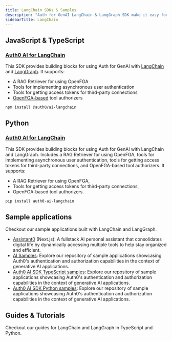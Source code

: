```yaml
---
title: LangChain SDKs & Samples
description: "Auth for GenAI LangChain & LangGraph SDK make it easy for developers to integrate with and secure any AI agent workflow using LangChain and LangGraph."
sidebarTitle: LangChain
---
```


## JavaScript & TypeScript

### [Auth0 AI for LangChain](https://github.com/auth0-lab/auth0-ai-js/tree/main/packages/ai-langchain)

This SDK provides building blocks for using Auth for GenAI with [LangChain](https://www.langchain.com/) and [LangGraph](https://www.langchain.com/langgraph). It supports:

- A RAG Retriever for using OpenFGA
- Tools for implementing asynchronous user authentication
- Tools for getting access tokens for third-party connections
- [OpenFGA-based](https://openfga.dev/) tool authorizers

```bash
npm install @auth0/ai-langchain
```

## Python

### [Auth0 AI for LangChain](https://github.com/auth0-lab/auth0-ai-python/tree/main/packages/auth0-ai-langchain)

This SDK provides building blocks for using Auth for GenAI with LangChain and LangGraph. Includes a RAG Retriever for using OpenFGA, tools for implementing asynchronous user authentication, tools for getting access tokens for third-party connections, and OpenFGA-based tool authorizers. It supports:

- A RAG Retriever for using OpenFGA,
- Tools for getting access tokens for third-party connections,
- OpenFGA-based tool authorizers.

```bash
pip install auth0-ai-langchain
```

## Sample applications

Checkout our sample applications built with LangChain and LangGraph.

- [Assistant0](https://github.com/auth0-samples/auth0-assistant0) (Next.js): A fullstack AI personal assistant that consolidates digital life by dynamically accessing multiple tools to help stay organized and efficient.
- [AI Samples](https://github.com/auth0-samples/auth0-ai-samples): Explore our repository of sample applications showcasing Auth0's authentication and authorization capabilities in the context of generative AI applications.
- [Auth0 AI SDK TypeScript samples](https://github.com/auth0-lab/auth0-ai-js/tree/main/examples): Explore our repository of sample applications showcasing Auth0's authentication and authorization capabilities in the context of generative AI applications.
- [Auth0 AI SDK Python samples](https://github.com/auth0-lab/auth0-ai-python/tree/main/examples): Explore our repository of sample applications showcasing Auth0's authentication and authorization capabilities in the context of generative AI applications.

## Guides & Tutorials

Checkout our guides for LangChain and LangGraph in TypeScript and Python.

<Columns cols={2}>
<Card title="Build an AI Assistant with LangGraph, Vercel, and Next.js: Use Gmail as a Tool Securely" href="https://auth0.com/blog/genai-tool-calling-build-agent-that-calls-gmail-securely-with-langgraph-vercelai-nextjs/" icon="newspaper" iconType="solid" horizontal />
<Card title="Check Google Calendar Availability" href="/how-tos/check-google-calendar-availability" icon="google" iconType="solid" horizontal />
<Card title="List GitHub Repositories" href="/how-tos/list-github-repositories" icon="github" iconType="solid" horizontal />
<Card title="List Slack Channels" href="/how-tos/list-slack-channels" icon="slack" iconType="solid" horizontal />
</Columns>

